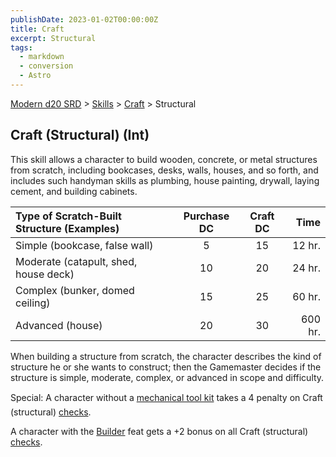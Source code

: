 ```yaml
---
publishDate: 2023-01-02T00:00:00Z
title: Craft
excerpt: Structural
tags:
  - markdown
  - conversion
  - Astro
---
```


[Modern d20 SRD](/#modernD20) > [Skills](modern-d20-srd-skills-index) > [Craft](modern-d20-srd-skills-craft) > Structural

## Craft (Structural) (Int)

This skill allows a character to build wooden, concrete, or metal structures from scratch, including bookcases, desks, walls, houses, and so forth, and includes such handyman skills as plumbing, house painting, drywall, laying cement, and building cabinets.

| Type of Scratch-Built Structure (Examples) | Purchase DC | Craft DC |    Time |
| :----------------------------------------- | :---------: | :------: | ------: |
| Simple (bookcase, false wall)              |      5      |    15    |  12 hr. |
| Moderate (catapult, shed, house deck)      |     10      |    20    |  24 hr. |
| Complex (bunker, domed ceiling)            |     15      |    25    |  60 hr. |
| Advanced (house)                           |     20      |    30    | 600 hr. |

When building a structure from scratch, the character describes the kind of structure he or she wants to construct; then the Gamemaster decides if the structure is simple, moderate, complex, or advanced in scope and difficulty.

Special: A character without a [mechanical tool kit](modern-d20-srd-equipment-professional-equipment) takes a 4 penalty on Craft (structural) [checks](modern-d20-srd-skills-skill-basics-php#skill-check-index).

A character with the [Builder](modern-d20-srd-feats-builder) feat gets a +2 bonus on all Craft (structural) [checks](modern-d20-srd-skills-skill-basics-php#skill-check-index).
